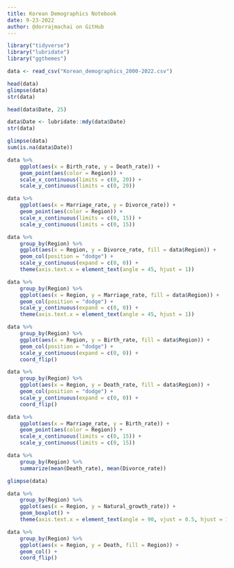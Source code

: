 ```yaml
---
title: Korean Demographics Notebook
date: 9-23-2022
author: @dorrajmachai on GitHub
---
```


```r

library("tidyverse")
library("lubridate")
library("ggthemes")
```

```r

data <- read_csv("Korean_demographics_2000-2022.csv")

head(data)
glimpse(data)
str(data)
```

```r

head(data$Date, 25)

data$Date <- lubridate::mdy(data$Date)
str(data)
```

```r

glimpse(data)
sum(is.na(data$Date))
```

```r

data %>%
	ggplot(aes(x = Birth_rate, y = Death_rate)) +
	geom_point(aes(color = Region)) +
	scale_x_continuous(limits = c(0, 20)) +
	scale_y_continuous(limits = c(0, 20))
```

```r

data %>%
	ggplot(aes(x = Marriage_rate, y = Divorce_rate)) +
	geom_point(aes(color = Region)) +
	scale_x_continuous(limits = c(0, 15)) +
	scale_y_continuous(limits = c(0, 15))
```

```r

data %>%
	group_by(Region) %>%
	ggplot(aes(x = Region, y = Divorce_rate, fill = data$Region)) +
	geom_col(position = "dodge") +
	scale_y_continuous(expand = c(0, 0)) +
	theme(axis.text.x = element_text(angle = 45, hjust = 1))
```

```r

data %>%
	group_by(Region) %>%
	ggplot(aes(x = Region, y = Marriage_rate, fill = data$Region)) +
	geom_col(position = "dodge") +
	scale_y_continuous(expand = c(0, 0)) +
	theme(axis.text.x = element_text(angle = 45, hjust = 1))
```

```r

data %>%
	group_by(Region) %>%
	ggplot(aes(x = Region, y = Birth_rate, fill = data$Region)) +
	geom_col(position = "dodge") +
	scale_y_continuous(expand = c(0, 0)) +
	coord_flip()
```

```r

data %>%
	group_by(Region) %>%
	ggplot(aes(x = Region, y = Death_rate, fill = data$Region)) +
	geom_col(position = "dodge") +
	scale_y_continuous(expand = c(0, 0)) +
	coord_flip()
```

```r

data %>%
	ggplot(aes(x = Marriage_rate, y = Birth_rate)) +
	geom_point(aes(color = Region)) +
	scale_x_continuous(limits = c(0, 15)) +
	scale_y_continuous(limits = c(0, 15))

```

```r

data %>%
	group_by(Region) %>%
	summarize(mean(Death_rate), mean(Divorce_rate))
```

```r

glimpse(data)

data %>%
	group_by(Region) %>%
	ggplot(aes(x = Region, y = Natural_growth_rate)) +
	geom_boxplot() +
	theme(axis.text.x = element_text(angle = 90, vjust = 0.5, hjust = 1))
```

```r

data %>%
	group_by(Region) %>%
	ggplot(aes(x = Region, y = Death, fill = Region)) +
	geom_col() +
	coord_flip()
```


